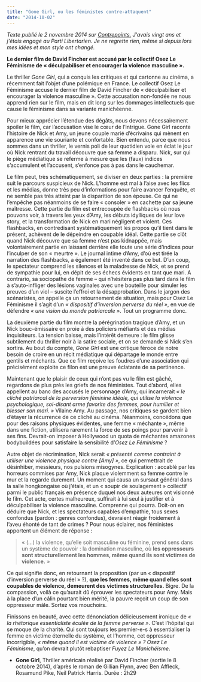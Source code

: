 ```yaml
---
title: "Gone Girl, ou les féministes contre-attaquent"
date: "2014-10-02"
---
```


*Texte publié le 2 novembre 2014 sur [Contrepoints.](https://www.contrepoints.org/) J'avais vingt ans et j'étais engagé au Parti Libertarien. Je ne regrette rien, même si depuis lors mes idées et mon style ont changé.*

**Le dernier film de David Fincher est accusé par le collectif Osez Le Féminisme de « déculpabiliser et encourager la violence masculine ».**

Le thriller *Gone Girl*, qui a conquis les critiques et qui cartonne au cinéma, a récemment fait l’objet d’une polémique en France. Le collectif Osez Le Féminisme accuse le dernier film de David Fincher de « déculpabiliser et encourager la violence masculine ». Cette accusation non-fondée ne nous apprend rien sur le film, mais en dit long sur les dommages intellectuels que cause le féminisme dans sa variante manichéenne.

Pour mieux apprécier l’étendue des dégâts, nous devons nécessairement spoiler le film, car l’accusation vise le cœur de l’intrigue. Gone Girl raconte l’histoire de Nick et Amy, un jeune couple marié d’écrivains qui mènent en apparence une vie souriante et confortable. Bien entendu, parce que nous sommes dans un thriller, le vernis poli de leur quotidien vole en éclat le jour où Nick rentrant du travail découvre que sa femme a disparu. Nick, sur qui le piège médiatique se referme à mesure que les (faux) indices s’accumulent et l’accusent, s’enfonce pas à pas dans le cauchemar.

Le film peut, très schématiquement, se diviser en deux parties : la première suit le parcours suspicieux de Nick. L’homme est mal à l’aise avec les flics et les médias, donne très peu d’informations pour faire avancer l’enquête, et ne semble pas très atteint par la disparition de son épouse. Ce qui ne l’empêche pas néanmoins de se faire « consoler » en cachette par sa jeune maîtresse. Cette partie du film est entrecoupée de flashbacks où nous pouvons voir, à travers les yeux d’Amy, les débuts idylliques de leur love story, et la transformation de Nick en mari négligent et violent. Ces flashbacks, en contredisant systématiquement les propos qu’il tient dans le présent, achèvent de le dépeindre en coupable idéal. Cette partie se clôt quand Nick découvre que sa femme n’est pas kidnappée, mais volontairement partie en laissant derrière elle toute une série d’indices pour l’inculper de son « meurtre ». Le journal intime d’Amy, d’où est tirée la narration des flashbacks, a également été inventé dans ce but. D’un coup, le spectateur comprend les silences et la maladresse de Nick, et se prend de sympathie pour lui, en dépit de ses échecs évidents en tant que mari. A contrario, sa sociopathe de femme – qui n’hésitera pas plus tard dans le film à s’auto-infliger des lésions vaginales avec une bouteille pour simuler les preuves d’un viol – suscite l’effroi et la désapprobation. Dans le jargon des scénaristes, on appelle ça un retournement de situation, mais pour Osez Le Féminisme il s’agit d’un *« dispositif d’inversion perverse du réel »*, en vue de défendre *« une vision du monde patriarcale »*. Tout un programme donc.

La deuxième partie du film montre la pérégrination tragique d’Amy, et un Nick bouc-émissaire en proie à des policiers méfiants et des médias inquisiteurs. La tension baisse, mais l’intérêt demeure : le film glisse subtilement du thriller noir à la satire sociale, et on se demande si Nick s’en sortira. Au bout du compte, *Gone Girl* est une critique féroce de notre besoin de croire en un récit médiatique qui départage le monde entre gentils et méchants. Que ce film reçoive les foudres d’une association qui précisément exploite ce filon est une preuve éclatante de sa pertinence.

Maintenant que le plaisir de ceux qui n’ont pas vu le film est gâché, regardons de plus près les griefs de nos féministes. Tout d’abord, elles appellent au banc des accusés le personnage d’Amy, qui incarnerait *« le cliché patriarcal de la perversion féminine idéale, qui utilise la violence psychologique, soi-disant arme favorite des femmes, pour humilier et blesser son mari. »* Vilaine Amy. Au passage, nos critiques se gardent bien d’étayer la récurrence de ce cliché au cinéma. Néanmoins, concédons que pour des raisons physiques évidentes, une femme « méchante », même dans une fiction, utilisera rarement la force de ses poings pour parvenir à ses fins. Devrait-on imposer à Hollywood un quota de méchantes amazones bodybuildées pour satisfaire la sensibilité d’*Osez Le Féminisme* ?

Autre objet de récrimination, Nick serait *« présenté comme contraint à utiliser une violence physique contre [Amy] »*, ce qui permettrait de désinhiber, messieurs, nos pulsions misogynes. Explication : accablé par les horreurs commises par Amy, Nick plaque violemment sa femme contre le mur et la regarde durement. Un moment qui causa un sursaut général dans la salle hongkongaise où j’étais, et un « soupir de soulagement » collectif parmi le public français en présence duquel nos deux auteures ont visionné le film. Cet acte, certes malheureux, suffirait à lui seul à justifier et à déculpabiliser la violence masculine. Comprenne qui pourra. Doit-on en déduire que Nick, et les spectateurs capables d’empathie, tous sexes confondus (pardon : genres confondus), devraient réagir froidement à l’aveu éhonté de tant de crimes ? Pour nous éclairer, nos féministes apportent un élément de réponse :

> « (…) la violence, qu’elle soit masculine ou féminine, prend sens dans un système de pouvoir : la domination masculine, où **les oppresseurs sont structurellement les hommes, même quand ils sont victimes de violence.** »

Ce qui signifie donc, en retournant la proposition (par un « dispositif d’inversion perverse du réel » ?), **que les femmes, même quand elles sont coupables de violence, demeurent des victimes structurelles.** Bigre. De la compassion, voilà ce qu’aurait dû éprouver les spectateurs pour Amy. Mais à la place d’un câlin pourtant bien mérité, la pauvre reçoit un coup de son oppresseur mâle. Sortez vos mouchoirs.

Finissons en beauté, avec cette dénonciation délicieusement ironique de *« la rhétorique essentialiste éculée de la femme perverse »*. C’est l’hôpital qui se moque de la charité. Qui sont toujours les premier-e-s à essentialiser la femme en victime éternelle du système, et l’homme, cet oppresseur incorrigible, *« même quand il est victime de violence » ?* *Osez Le Féminisme*, qu’on devrait plutôt rebaptiser *Fuyez Le Manichéisme*.

* **Gone Girl**, Thriller américain réalisé par David Fincher (sortie le 8 octobre 2014), d’après le roman de Gillian Flynn, avec Ben Affleck, Rosamund Pike, Neil Patrick Harris. Durée : 2h29